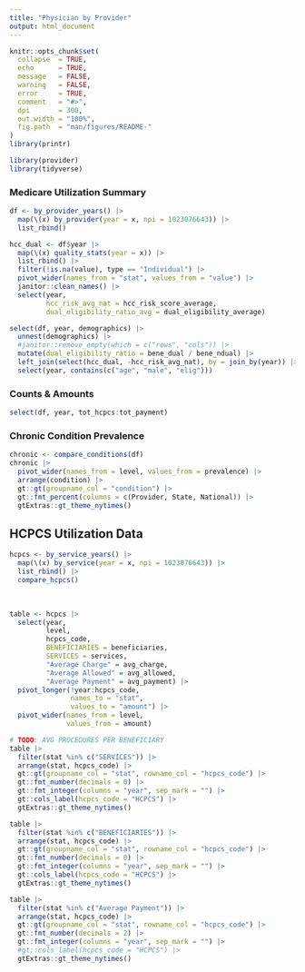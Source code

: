 ```yaml
---
title: "Physician by Provider"
output: html_document
---
```


```r
knitr::opts_chunk$set(
  collapse  = TRUE,
  echo      = TRUE, 
  message   = FALSE, 
  warning   = FALSE,
  error     = TRUE,
  comment   = "#>",
  dpi       = 300, 
  out.width = "100%",
  fig.path  = "man/figures/README-"
)
library(printr)
```

```r
library(provider)
library(tidyverse)
```


### Medicare Utilization Summary

```r
df <- by_provider_years() |> 
  map(\(x) by_provider(year = x, npi = 1023076643)) |> 
  list_rbind()
```

```r
hcc_dual <- df$year |> 
  map(\(x) quality_stats(year = x)) |> 
  list_rbind() |> 
  filter(!is.na(value), type == "Individual") |> 
  pivot_wider(names_from = "stat", values_from = "value") |> 
  janitor::clean_names() |> 
  select(year, 
         hcc_risk_avg_nat = hcc_risk_score_average, 
         dual_eligibility_ratio_avg = dual_eligibility_average)

select(df, year, demographics) |> 
  unnest(demographics) |> 
  #janitor::remove_empty(which = c("rows", "cols")) |> 
  mutate(dual_eligibility_ratio = bene_dual / bene_ndual) |> 
  left_join(select(hcc_dual, -hcc_risk_avg_nat), by = join_by(year)) |> 
  select(year, contains(c("age", "male", "elig")))
```


### Counts & Amounts

```r
select(df, year, tot_hcpcs:tot_payment)
```

### Chronic Condition Prevalence

```r
chronic <- compare_conditions(df)
chronic |> 
  pivot_wider(names_from = level, values_from = prevalence) |> 
  arrange(condition) |> 
  gt::gt(groupname_col = "condition") |> 
  gt::fmt_percent(columns = c(Provider, State, National)) |> 
  gtExtras::gt_theme_nytimes()
```


## HCPCS Utilization Data

```r
hcpcs <- by_service_years() |> 
  map(\(x) by_service(year = x, npi = 1023076643)) |> 
  list_rbind() |> 
  compare_hcpcs()
```

<br>

```r
table <- hcpcs |> 
  select(year, 
         level, 
         hcpcs_code,
         BENEFICIARIES = beneficiaries,
         SERVICES = services, 
         "Average Charge" = avg_charge, 
         "Average Allowed" = avg_allowed, 
         "Average Payment" = avg_payment) |> 
  pivot_longer(!year:hcpcs_code, 
               names_to = "stat", 
               values_to = "amount") |> 
  pivot_wider(names_from = level, 
              values_from = amount)

# TODO: AVG PROCEDURES PER BENEFICIARY
table |> 
  filter(stat %in% c("SERVICES")) |> 
  arrange(stat, hcpcs_code) |> 
  gt::gt(groupname_col = "stat", rowname_col = "hcpcs_code") |> 
  gt::fmt_number(decimals = 0) |> 
  gt::fmt_integer(columns = "year", sep_mark = "") |> 
  gt::cols_label(hcpcs_code = "HCPCS") |> 
  gtExtras::gt_theme_nytimes()

table |> 
  filter(stat %in% c("BENEFICIARIES")) |> 
  arrange(stat, hcpcs_code) |> 
  gt::gt(groupname_col = "stat", rowname_col = "hcpcs_code") |> 
  gt::fmt_number(decimals = 0) |> 
  gt::fmt_integer(columns = "year", sep_mark = "") |> 
  gt::cols_label(hcpcs_code = "HCPCS") |> 
  gtExtras::gt_theme_nytimes()

table |> 
  filter(stat %in% c("Average Payment")) |> 
  arrange(stat, hcpcs_code) |> 
  gt::gt(groupname_col = "stat", rowname_col = "hcpcs_code") |> 
  gt::fmt_number(decimals = 2) |> 
  gt::fmt_integer(columns = "year", sep_mark = "") |> 
  #gt::cols_label(hcpcs_code = "HCPCS") |> 
  gtExtras::gt_theme_nytimes()
```

